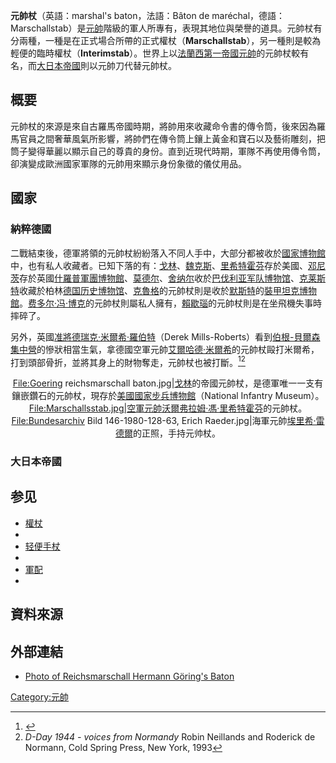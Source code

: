 {{expand|time=2010-01-02T09:24:02+00:00}}
'''元帥杖'''（英語：marshal's baton，法語：Bâton de maréchal，德語：Marschallstab）是[[元帥|元帥]]階級的軍人所專有，表現其地位與榮譽的道具。元帥杖有分兩種，一種是在正式場合所帶的正式權杖（'''Marschallstab'''），另一種則是較為輕便的臨時權杖（'''Interimstab'''）。世界上以[[法蘭西第一帝國元帥|法蘭西第一帝國元帥]]的元帥杖較有名，而[[大日本帝國|大日本帝國]]則以元帥刀代替元帥杖。

==概要==
元帥杖的來源是來自古羅馬帝國時期，將帥用來收藏命令書的傳令筒，後來因為羅馬官員之間奢華風氣所影響，將帥們在傳令筒上鑲上黃金和寶石以及藝術雕刻，把筒子變得華麗以顯示自己的尊貴的身份。直到近現代時期，軍隊不再使用傳令筒，卻演變成歐洲國家軍隊的元帥用來顯示身份象徵的儀仗用品。

==國家==
===納粹德國===
二戰結束後，德軍將領的元帥杖紛紛落入不同人手中，大部分都被收於[[國家博物館|國家博物館]]中，也有私人收藏者。已知下落的有：[[戈林|戈林]]、[[马克西米连·冯·魏克斯|魏克斯]]、[[沃爾弗拉姆·馮·里希特霍芬|里希特霍芬]]存於美國、[[卡尔·邓尼茨|邓尼茨]]存於英國[[什羅普軍團博物館|什羅普軍團博物館]]、[[瓦尔特·莫德尔|莫德尔]]、[[费迪南德·舍纳尔|舍纳尔]]收於[[巴伐利亚军队博物馆|巴伐利亚军队博物馆]]、[[保罗·路德维希·埃瓦尔德·冯·克莱斯特|克莱斯特]]收藏於柏林[[德国历史博物馆|德国历史博物馆]]、[[京特·馮·克魯格|克魯格]]的元帥杖則是收於[[默斯特|默斯特]]的[[裝甲坦克博物館|裝甲坦克博物館]]。[[费多尔·冯·博克|费多尔·冯·博克]]的元帥杖則屬私人擁有，[[瓦爾特·馮·賴歇瑙|賴歇瑙]]的元帥杖則是在坐飛機失事時摔碎了。

另外，英國[[准將|准將]][[德瑞克·米爾希·羅伯特|德瑞克·米爾希·羅伯特]]（Derek Mills-Roberts）看到[[伯根-貝爾森集中營|伯根-貝爾森集中營]]的慘狀相當生氣，拿德國空軍元帥[[艾爾哈德·米爾希|艾爾哈德·米爾希]]的元帥杖毆打米爾希，打到頭部骨折，並將其身上的財物奪走，元帥杖也被打斷。<ref>{{Cite web |url=http://www.fpp.co.uk/docs/ReadersLetters/EvStd200886.html |title=THE BATON THAT FELLED TOP NAZI |accessdate=2010-01-02 |archive-date=2010-11-09 |archive-url=https://web.archive.org/web/20101109151104/http://www.fpp.co.uk/docs/ReadersLetters/EvStd200886.html |dead-url=no }}</ref><ref> ''D-Day 1944 - voices from Normandy'' Robin Neillands and Roderick de Normann, Cold Spring Press, New York, 1993 </ref>

<div align="center">
<gallery>
File:Goering reichsmarschall baton.jpg|[[戈林|戈林]]的帝國元帥杖，是德軍唯一一支有鑲嵌鑽石的元帥杖，現存於[[美國|美國]][[國家步兵博物館|國家步兵博物館]]（National Infantry Museum）。
File:Marschallsstab.jpg|空軍元帥[[沃爾弗拉姆·馮·里希特霍芬|沃爾弗拉姆·馮·里希特霍芬]]的元帥杖。
File:Bundesarchiv Bild 146-1980-128-63, Erich Raeder.jpg|海軍元帥[[埃里希·雷德爾|埃里希·雷德爾]]的正照，手持元帅杖。
</gallery>
</div>

===大日本帝國===

==参见==
* [[權杖|權杖]]
* {{le|布拉瓦 (權杖)|Bulawa|布拉瓦}}
* [[轻便手杖|轻便手杖]]
* {{le|儀仗|Ceremonial weapon}}
* [[軍配|軍配]]
* {{lj|采配|采配}}

==資料來源==
<references/>

==外部連結==
*[http://ww2db.com/image.php?image_id=5443 Photo of Reichsmarschall Hermann Göring's Baton] {{Wayback|url=http://ww2db.com/image.php?image_id=5443 |date=20101207074928 }}

[[Category:元帥|Category:元帥]]